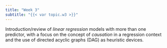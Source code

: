 ```yaml
---
title: "Week 3"
subtitle: "{{< var topic.w3 >}}"
---
```


Introduction/review of *linear regression* models with more than one predictor, with a focus on the concept of *causation* in a regression context and the use of  directed acyclic graphs (DAG) as heuristic devices.


